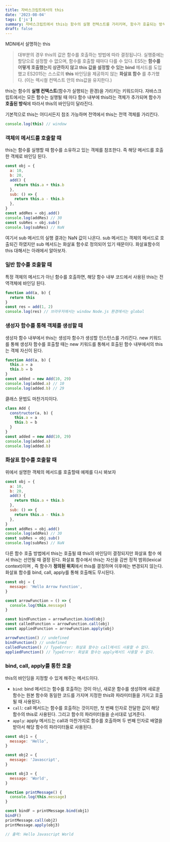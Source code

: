 ```yaml
---
title: 자바스크립트에서의 this
date: '2023-08-04'
tags: ['js']
summary: 자바스크립트에서 this는 함수의 실행 컨텍스트를 가리키며, 함수가 호출되는 방식에 따라 다르게 바인딩됩니다.
draft: false
---
```


MDN에서 설명하는 this

> 대부분의 경우 this의 값은 함수를 호출하는 방법에 따라 결정됩니다. 실행중에는 할당으로 설정할 수 없으며, 함수를 호출할 때마다 다를 수 있다. ES5는 **함수를 어떻게 호출했는지 상관하지 않고 this 값을 설정할 수 있는** **bind** 메서드를 도입했고 ES2015는 스스로의 **this** 바인딩을 제공하지 않는 **화살표 함수** 를 추가했다. (이는 렉시컬 컨텍스트 안의 this값을 유지한다.)

this는 함수의 **실행 컨텍스트**(함수가 실행되는 환경)을 가리키는 키워드이다.
자바스크립트에서는 모든 함수는 실행될 때 마다 함수 내부에 this라는 객체가 추가되며 함수가 **호출된 방식**에 따라서 this의 바인딩이 달라진다.

기본적으로 this는 어디서든지 참조 가능하며 전역에서 this는 전역 객체를 가리킨다.

```js
console.log(this) // window
```

### 객체의 메서드를 호출할 때

this는 함수를 실행할 때 함수를 소유하고 있는 객체를 참조한다. 즉 해당 메서드를 호출한 객체로 바인딩 된다.

```js
const obj = {
  a: 10,
  b: 20,
  add() {
    return this.a + this.b
  },
  sub: () => {
    return this.a - this.b
  },
}
const addRes = obj.add()
console.log(addRes) // 30
const subRes = obj.sub()
console.log(subRes) // NaN
```

여기서 sub 메서드의 실행 결과는 NaN 값이 나온다. sub 메서드는 객체의 메서드로 호출되긴 하였지만 sub 메서드는 화살표 함수로 정의되어 있기 때문이다. 화살표함수의 this 대해서는 아래에서 알아보자.

### 일반 함수를 호출할 때

특정 객체의 메서드가 아닌 함수를 호출하면, 해당 함수 내부 코드에서 사용된 this는 전역객체에 바인딩 된다.

```js
function add(a, b) {
  return this
}
const res = add(1, 2)
console.log(res) // 브라우저에서는 window Node.js 환경에서는 global
```

### 생성자 함수를 통해 객체를 생성할 때

생상자 함수 내부에서 this는 생성자 함수가 생성할 인스턴스를 가리킨다.
new 키워드를 통해 생성자 함수를 호출할 때는 new 키워드를 통해서 호출된 함수 내부에서의 this는 객체 자신이 된다.

```js
function Add(a, b) {
  this.a = a
  this.b = b
}
const added = new Add(10, 29)
console.log(added.a) // 10
console.log(added.b) // 29
```

클래스 문법도 마찬가지이다.

```js
class Add {
  constructor(a, b) {
    this.a = a
    this.b = b
  }
}
const added = new Add(10, 29)
console.log(added.a)
console.log(added.b)
```

### 화살표 함수를 호출할 때

위에서 설명한 객체의 메서드를 호출할때 예제를 다시 봐보자

```js
const obj = {
  a: 10,
  b: 20,
  add() {
    return this.a + this.b
  },
  sub: () => {
    return this.a - this.b
  },
}
const addRes = obj.add()
console.log(addRes) // 30
const subRes = obj.sub()
console.log(subRes) // NaN
```

다른 함수 호출 방법에서 this는 호출될 떄 this의 바인딩이 결정되지만 화살표 함수 에서 this는 선언될 때 결정 된다.
화살표 함수에서 this는 자신을 감싼 정적 범위(lexical context)이며 , 즉 함수가 **정의된 위치**에서 this를 결정하며 이후에는 변경되지 않는다.
화살표 함수를 bind, call, apply를 통해 호출해도 무시된다.

```js
const obj = {
  message: 'Hello Arrow Function',
}

const arrowFunction = () => {
  console.log(this.message)
}

const bindFunction = arrowFunction.bind(obj)
const calledFunction = arrowFunction.call(obj)
const appliedFunction = arrowFunction.apply(obj)

arrowFunction() // undefined
bindFunction() // undefined
calledFunction() // TypeError: 화살표 함수는 call메서드 사용할 수 없다.
appliedFunction() // TypeError: 화살표 함수는 apply메서드 사용할 수 없다.
```

### bind, call, apply를 통한 호출

this의 바인딩을 지정할 수 있게 해주는 메서드이다.

- `bind`: bind 메서드는 함수를 호출하는 것이 아닌, 새로운 함수를 생성하며 새로운 함수는 원본 함수와 동일한 코드를 가지며 지정한 this와 파라미터들을 가지고 호출될 때 사용된다.
- `call`: call 메서드는 함수를 호출하는 것이지만, 첫 번째 인자로 전달한 값이 해당 함수의 this로 사용된다. 그리고 함수의 파라미터들을 순서대로 넘겨준다.
- `apply`: apply 메서드는 call과 마찬가지로 함수를 호출하며 두 번째 인자로 배열을 받아서 해당 함수의 파라미터들로 사용된다.

```js
const obj1 = {
  message: 'Hello',
}

const obj2 = {
  message: 'Javascript',
}

const obj3 = {
  message: 'World',
}

function printMessage() {
  console.log(this.message)
}

const bindF = printMessage.bind(obj1)
bindF()
printMessage.call(obj2)
printMessage.apply(obj3)

// 출력: Hello Javascript World
```
